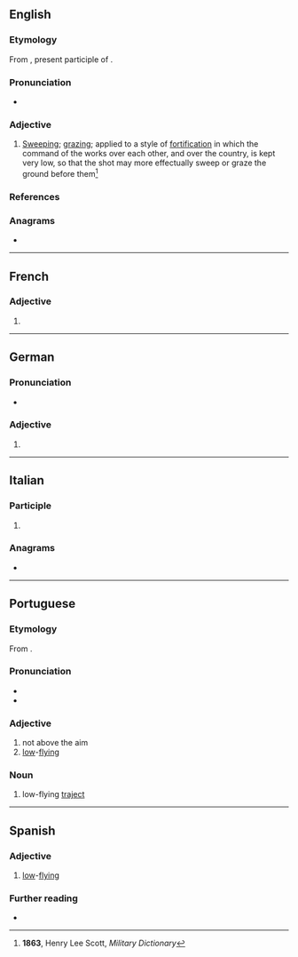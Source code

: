 ==English==

===Etymology===
From {{uder|en|fr|rasant}}, present participle of {{m|fr|raser||to graze}}.

===Pronunciation===
* {{IPA|en|/ɹəˈzɑnt/}}

===Adjective===
{{en-adj}}

# {{lb|en|military|historical}} [[sweep|Sweeping]]; [[graze|grazing]]; applied to a style of [[fortification]] in which the command of the works over each other, and over the country, is kept very low, so that the shot may more effectually sweep or graze the ground before them<ref>'''1863''', Henry Lee Scott, ''Military Dictionary''</ref>

===References===
<references/>
{{R:Webster 1913}}

===Anagrams===
* {{anagrams|en|a=aaenrst|Antares|Nateras|Retanas|anearst|anestra|atranes|santera}}

----

==French==

===Adjective===
{{head|fr|adjective form}}

# {{feminine singular of|fr|rasant}}

----

==German==

===Pronunciation===
* {{audio|de|De-rasante.ogg|Audio}}

===Adjective===
{{head|de|adjective form}}

# {{de-adj form of|rasant}}

----

==Italian==

===Participle===
{{it-presp}}

# {{present participle of|it|rasare}}

===Anagrams===
* {{anagrams|it|a=aaenrst|Antares|rasenta|stanare|stanerà}}

----

==Portuguese==

===Etymology===
From {{affix|pt|rasar|-ante}}.

===Pronunciation===
{{pt-IPA}}
* {{hyphenation|pt|ra|san|te}}
* {{rhymes|pt|ɐ̃tɨ|ɐ̃tʃi}}

===Adjective===
{{pt-adj|rasant|e}}

# not above the aim
# [[low]]-[[flying]]

===Noun===
{{pt-noun|f}}

# low-flying [[traject]]

----

==Spanish==

===Adjective===
{{es-adj}}
# [[low]]-[[flying]]

===Further reading===
* {{R:DRAE}}